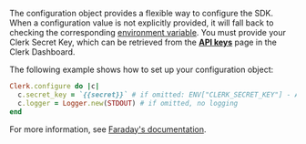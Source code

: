 The configuration object provides a flexible way to configure the SDK. When a configuration value is not explicitly provided, it will fall back to checking the corresponding [environment variable](/docs/reference/ruby/overview#available-environment-variables). You must provide your Clerk Secret Key, which can be retrieved from the [**API keys**](https://dashboard.clerk.com/~/api-keys) page in the Clerk Dashboard.

The following example shows how to set up your configuration object:

```ruby
Clerk.configure do |c|
  c.secret_key = `{{secret}}` # if omitted: ENV["CLERK_SECRET_KEY"] - API calls will fail if unset
  c.logger = Logger.new(STDOUT) # if omitted, no logging
end
```

For more information, see [Faraday's documentation](https://lostisland.github.io/faraday/#/).
